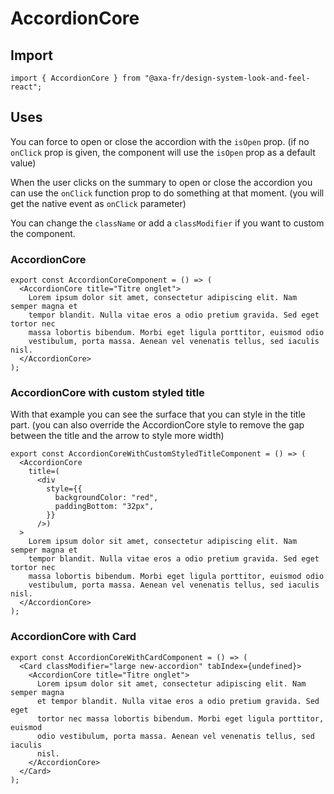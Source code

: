 
<Meta of={AccordionCoreStories} name="AccordionCore" />

# AccordionCore

## Import

```tsx
import { AccordionCore } from "@axa-fr/design-system-look-and-feel-react";
```

## Uses

You can force to open or close the accordion with the `isOpen` prop. (if no `onClick` prop is given, the component will use the `isOpen` prop as a default value)

When the user clicks on the summary to open or close the accordion you can use the `onClick` function prop to do something at that moment. (you will get the native event as `onClick` parameter)

You can change the `className` or add a `classModifier` if you want to custom the component.

### AccordionCore

```tsx
export const AccordionCoreComponent = () => (
  <AccordionCore title="Titre onglet">
    Lorem ipsum dolor sit amet, consectetur adipiscing elit. Nam semper magna et
    tempor blandit. Nulla vitae eros a odio pretium gravida. Sed eget tortor nec
    massa lobortis bibendum. Morbi eget ligula porttitor, euismod odio
    vestibulum, porta massa. Aenean vel venenatis tellus, sed iaculis nisl.
  </AccordionCore>
);
```

<Canvas of={AccordionCoreStories.AccordionCoreStory} />

<Controls of={AccordionCoreStories.AccordionCoreStory} />

### AccordionCore with custom styled title

With that example you can see the surface that you can style in the title part. (you can also override the AccordionCore style to remove the gap between the title and the arrow to style more width)

```tsx
export const AccordionCoreWithCustomStyledTitleComponent = () => (
  <AccordionCore
    title=(
      <div
        style={{
          backgroundColor: "red",
          paddingBottom: "32px",
        }}
      />)
  >
    Lorem ipsum dolor sit amet, consectetur adipiscing elit. Nam semper magna et
    tempor blandit. Nulla vitae eros a odio pretium gravida. Sed eget tortor nec
    massa lobortis bibendum. Morbi eget ligula porttitor, euismod odio
    vestibulum, porta massa. Aenean vel venenatis tellus, sed iaculis nisl.
  </AccordionCore>
);
```

<Canvas of={AccordionCoreStories.AccordionCoreWithCustomStyledSummaryStory} />

<Controls of={AccordionCoreStories.AccordionCoreWithCustomStyledSummaryStory} />

### AccordionCore with Card

```tsx
export const AccordionCoreWithCardComponent = () => (
  <Card classModifier="large new-accordion" tabIndex={undefined}>
    <AccordionCore title="Titre onglet">
      Lorem ipsum dolor sit amet, consectetur adipiscing elit. Nam semper magna
      et tempor blandit. Nulla vitae eros a odio pretium gravida. Sed eget
      tortor nec massa lobortis bibendum. Morbi eget ligula porttitor, euismod
      odio vestibulum, porta massa. Aenean vel venenatis tellus, sed iaculis
      nisl.
    </AccordionCore>
  </Card>
);
```

<Canvas of={AccordionCoreStories.AccordionCoreWithCardStory} />

<Controls of={AccordionCoreStories.AccordionCoreWithCardStory} />
